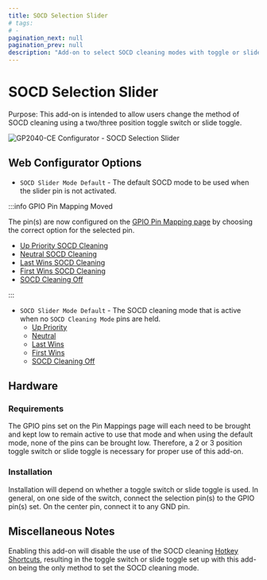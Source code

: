 ```yaml
---
title: SOCD Selection Slider
# tags:
# -
pagination_next: null
pagination_prev: null
description: "Add-on to select SOCD cleaning modes with toggle or slide switch"
---
```


# SOCD Selection Slider

Purpose: This add-on is intended to allow users change the method of SOCD cleaning using a two/three position toggle switch or slide toggle.

![GP2040-CE Configurator - SOCD Selection Slider](../assets/images/gpc-add-ons-socd-slider.png)

## Web Configurator Options

- `SOCD Slider Mode Default` - The default SOCD mode to be used when the slider pin is not activated.

:::info GPIO Pin Mapping Moved

The pin(s) are now configured on the [GPIO Pin Mapping page](../web-configurator/menu-pages/02-gpio-pin-mapping.mdx) by choosing the correct option for the selected pin.

- [Up Priority SOCD Cleaning](../hotkeys.mdx#socd-up-priority)
- [Neutral SOCD Cleaning](../hotkeys.mdx#socd-neutral)
- [Last Wins SOCD Cleaning](../hotkeys.mdx#socd-last-wins)
- [First Wins SOCD Cleaning](../hotkeys.mdx#socd-first-wins)
- [SOCD Cleaning Off](../hotkeys.mdx#socd-cleaning-off)

:::

- `SOCD Slider Mode Default` - The SOCD cleaning mode that is active when no `SOCD Cleaning Mode` pins are held.
  - [Up Priority](../hotkeys.mdx#socd-up-priority)
  - [Neutral](../hotkeys.mdx#socd-neutral)
  - [Last Wins](../hotkeys.mdx#socd-last-wins)
  - [First Wins](../hotkeys.mdx#socd-first-wins)
  - [SOCD Cleaning Off](../hotkeys.mdx#socd-cleaning-off)

## Hardware

### Requirements

The GPIO pins set on the Pin Mappings page will each need to be brought and kept low to remain active to use that mode and when using the default mode, none of the pins can be brought low. Therefore, a 2 or 3 position toggle switch or slide toggle is necessary for proper use of this add-on.

### Installation

Installation will depend on whether a toggle switch or slide toggle is used. In general, on one side of the switch, connect the selection pin(s) to the GPIO pin(s) set. On the center pin, connect it to any GND pin.

## Miscellaneous Notes

Enabling this add-on will disable the use of the SOCD cleaning [Hotkey Shortcuts](../hotkeys.mdx), resulting in the toggle switch or slide toggle set up with this add-on being the only method to set the SOCD cleaning mode.
